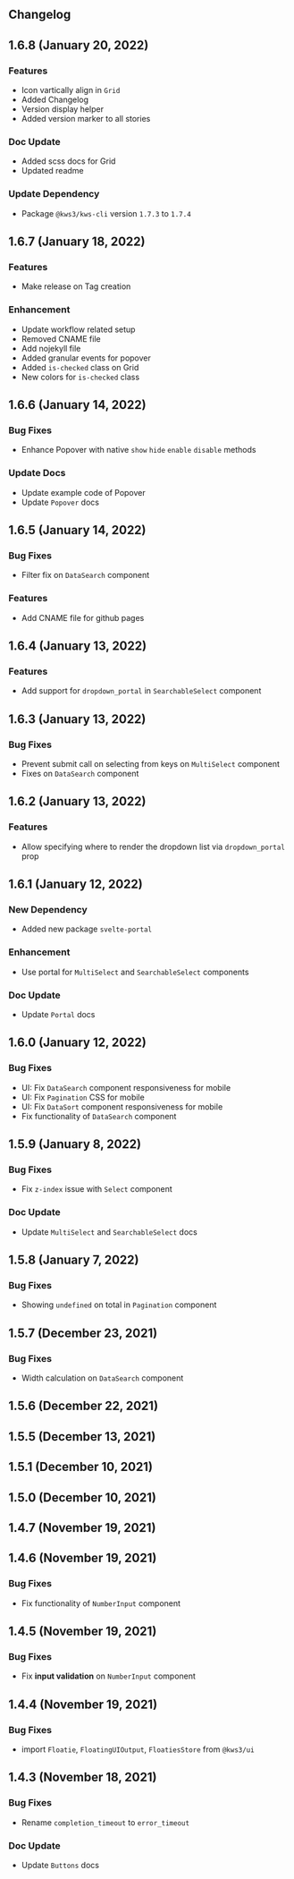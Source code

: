 


<Version />

<Meta
  title="Changelog"
/>

## Changelog

## 1.6.8  (January 20, 2022)

### Features
- Icon vartically align in `Grid`
- Added Changelog
- Version display helper
- Added version marker to all stories

### Doc Update
- Added scss docs for Grid
- Updated readme

### Update Dependency
- Package `@kws3/kws-cli` version `1.7.3` to `1.7.4`

## 1.6.7  (January 18, 2022)
### Features
- Make release on Tag creation

### Enhancement
- Update workflow related setup
- Removed CNAME file
- Add nojekyll file
- Added granular events for popover
- Added `is-checked` class on Grid
- New colors for `is-checked` class

## 1.6.6  (January 14, 2022)


### Bug Fixes
- Enhance Popover with native `show` `hide` `enable` `disable` methods
### Update Docs 
- Update example code of Popover
- Update `Popover` docs

## 1.6.5  (January 14, 2022)

### Bug Fixes
- Filter fix on `DataSearch` component
### Features
- Add CNAME file for github pages

## 1.6.4  (January 13, 2022)


### Features
- Add support for `dropdown_portal` in `SearchableSelect` component
## 1.6.3  (January 13, 2022)

### Bug Fixes
- Prevent submit call on selecting from keys on `MultiSelect` component
- Fixes on `DataSearch` component

## 1.6.2  (January 13, 2022)


### Features
- Allow specifying where to render the dropdown list via `dropdown_portal` prop

## 1.6.1  (January 12, 2022)


### New Dependency
- Added new package `svelte-portal`
### Enhancement
- Use portal for `MultiSelect` and `SearchableSelect` components
### Doc Update
- Update `Portal` docs

## 1.6.0  (January 12, 2022)


### Bug Fixes
- UI: Fix `DataSearch` component responsiveness for mobile
- UI: Fix `Pagination` CSS for mobile
- UI: Fix `DataSort` component responsiveness for mobile
- Fix functionality of `DataSearch` component

## 1.5.9  (January 8, 2022)


### Bug Fixes
- Fix `z-index` issue with `Select` component
### Doc Update
- Update `MultiSelect` and `SearchableSelect` docs

## 1.5.8  (January 7, 2022)


### Bug Fixes
- Showing `undefined` on total in `Pagination` component

## 1.5.7  (December 23, 2021)

### Bug Fixes
- Width calculation on `DataSearch` component

## 1.5.6  (December 22, 2021)


## 1.5.5  (December 13, 2021)


## 1.5.1  (December 10, 2021)


## 1.5.0  (December 10, 2021)


## 1.4.7  (November 19, 2021)


## 1.4.6  (November 19, 2021)
### Bug Fixes
- Fix functionality of `NumberInput` component

## 1.4.5  (November 19, 2021)
### Bug Fixes
- Fix **input validation** on `NumberInput` component

## 1.4.4  (November 19, 2021)
### Bug Fixes
- import  `Floatie`, `FloatingUIOutput`, `FloatiesStore` from `@kws3/ui`


## 1.4.3  (November 18, 2021)
### Bug Fixes
- Rename `completion_timeout` to `error_timeout`
### Doc Update
- Update `Buttons` docs
